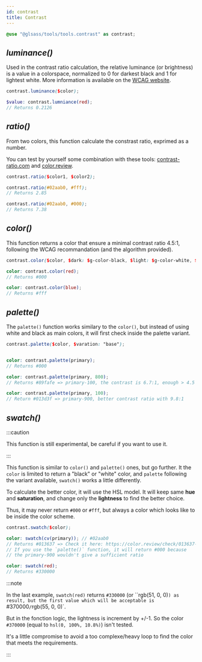 ```yaml
---
id: contrast
title: Contrast
---
```


```scss
@use "@glsass/tools/tools.contrast" as contrast;
```

## _luminance()_

Used in the contrast ratio calculation, the relative luminance (or brightness)
is a value in a colorspace, normalized to 0 for darkest black and 1 for lightest
white. More information is available on the
[WCAG website](https://www.w3.org/WAI/GL/wiki/Relative_luminance).

```scss
contrast.luminance($color);

$value: contrast.lumniance(red);
// Returns 0.2126
```

## _ratio()_

From two colors, this function calculate the constrast ratio, exprimed as a
number.

You can test by yourself some combination with these tools:
[contrast-ratio.com](https://contrast-ratio.com/) and
[color.review](https://color.review/).

```scss
contrast.ratio($color1, $color2);

contrast.ratio(#02aab0, #fff);
// Returns 2.85

contrast.ratio(#02aab0, #000);
// Returns 7.38
```

## _color()_

This function returns a color that ensure a minimal contrast ratio 4.5:1,
following the WCAG recommandation (and the algorithm provided).

```scss
contrast.color($color, $dark: $g-color-black, $light: $g-color-white, $ignore-warning: false);

color: contrast.color(red);
// Returns #000

color: contrast.color(blue);
// Returns #fff
```

## _palette()_

The `palette()` function works similary to the `color()`, but instead of using
white and black as main colors, it will first check inside the palette variant.

```scss
contrast.palette($color, $varation: "base");


color: contrast.palette(primary);
// Returns #000

color: contrast.palette(primary, 800);
// Returns #89fafe => primary-100, the contrast is 6.7:1, enough > 4.5

color: contrast.palette(primary, 100);
// Return #013d3f => primary-900, better contrast ratio with 9.8:1
```

## _swatch()_

:::caution

This function is still experimental, be careful if you want to use it.

:::

This function is similar to `color()` and `palette()` ones, but go further. It
the `color` is limited to return a "black" or "white" color, and `palette`
following the variant available, `swatch()` works a little differently.

To calculate the better color, it will use the HSL model. It will keep same
**hue** and **saturation**, and change only the **lightness** to find the better
choice.

Thus, it may never return `#000` or `#fff`, but always a color which looks like
to be inside the color scheme.

```scss
contrast.swatch($color);

color: swatch(cv(primary)); // #02aab0
// Returns #013637 => Check it here: https://color.review/check/013637-02AAB0
// If you use the `palette()` function, it will return #000 because
// the primary-900 wouldn't give a sufficient ratio

color: swatch(red);
// Returns #330000
```

:::note

In the last example, `swatch(red)` returns `#330000` (or ``rgb(51, 0, 0)`) as
result, but the first value which will be acceptable is
`#370000`/`rgb(55, 0, 0)`.

But in the fonction logic, the lightness is increment by +/-1. So the color
`#370000` (equal to `hsl(0, 100%, 10.8%)`) isn't tested.

It's a little compromise to avoid a too complexe/heavy loop to find the color
that meets the requirements.

:::
